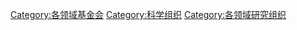 [[Category:各领域基金会|Category:各领域基金会]]
[[Category:科学组织|Category:科学组织]]
[[Category:各领域研究组织|Category:各领域研究组织]]